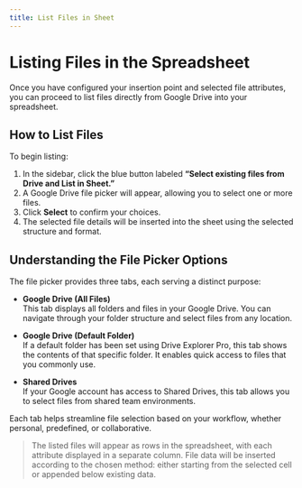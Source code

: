 ```yaml
---
title: List Files in Sheet
---
```


# Listing Files in the Spreadsheet

Once you have configured your insertion point and selected file attributes, you can proceed to list files directly from Google Drive into your spreadsheet.

## How to List Files

To begin listing:

1. In the sidebar, click the blue button labeled **“Select existing files from Drive and List in Sheet.”**
2. A Google Drive file picker will appear, allowing you to select one or more files.
3. Click **Select** to confirm your choices.
4. The selected file details will be inserted into the sheet using the selected structure and format.

## Understanding the File Picker Options

The file picker provides three tabs, each serving a distinct purpose:

- **Google Drive (All Files)**  
  This tab displays all folders and files in your Google Drive. You can navigate through your folder structure and select files from any location.

- **Google Drive (Default Folder)**  
  If a default folder has been set using Drive Explorer Pro, this tab shows the contents of that specific folder. It enables quick access to files that you commonly use.

- **Shared Drives**  
  If your Google account has access to Shared Drives, this tab allows you to select files from shared team environments.

 Each tab helps streamline file selection based on your workflow, whether personal, predefined, or collaborative.

> The listed files will appear as rows in the spreadsheet, with each attribute displayed in a separate column. File data will be inserted according to the chosen method: either starting from the selected cell or appended below existing data.
